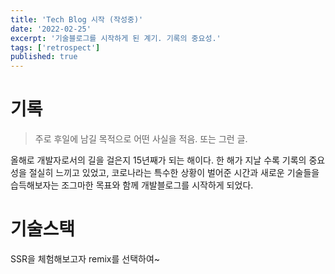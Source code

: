 ```yaml
---
title: 'Tech Blog 시작 (작성중)'
date: '2022-02-25'
excerpt: '기술블로그를 시작하게 된 계기. 기록의 중요성.'
tags: ['retrospect']
published: true
---
```


# 기록

> 주로 후일에 남길 목적으로 어떤 사실을 적음. 또는 그런 글.

올해로 개발자로서의 길을 걸은지 15년째가 되는 해이다.
한 해가 지날 수록 기록의 중요성을 절실히 느끼고 있었고, 코로나라는 특수한 상황이 벌어준 시간과
새로운 기술들을 습득해보자는 조그마한 목표와 함께 개발블로그를 시작하게 되었다.

# 기술스택

SSR을 체험해보고자 remix를 선택하여~
